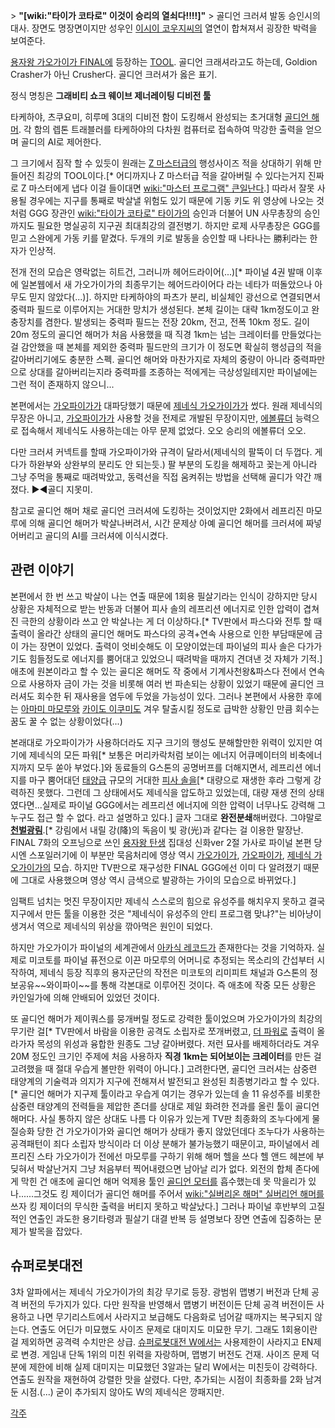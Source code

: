 {{{#!html
<object width="480" height="360"><param name="movie" value="http://www.youtube.com/v/_eKqr0-zK3Y?version=3&amp;hl=ko_KR"></param><param name="allowFullScreen" value="true"></param><param name="allowscriptaccess" value="always"></param><embed src="http://www.youtube.com/v/_eKqr0-zK3Y?version=3&amp;hl=ko_KR" type="application/x-shockwave-flash" width="480" height="360" allowscriptaccess="always" allowfullscreen="true"></embed></object>
}}}

> '''"[wiki:"타이가 코타로" 이것이 승리의 열쇠다!!!!]"'''
> 골디언 크러셔 발동 승인시의 대사. 장면도 명장면이지만 성우인 [[이시이 코우지]]씨의 열연이 합쳐져서 굉장한 박력을 보여준다.

[[용자왕 가오가이가 FINAL]]에 등장하는 [[TOOL]]. 골디언 크래셔라고도 하는데, Goldion Crasher가 아닌 Crusher다. 골디언 크러셔가 옳은 표기.

정식 명칭은 '''그래비티 쇼크 웨이브 제너레이팅 디비전 툴''' 

타케하야, 츠쿠요미, 히루메 3대의 디비전 함이 도킹해서 완성되는 초거대형 [[골디언 해머]]. 각 함의 렙톤 트래블러를 타케하야의 다차원 컴퓨터로 접속하여 막강한 출력을 얻으며 골디의 AI로 제어한다.

그 크기에서 짐작 할 수 있듯이 원래는 [[Z 마스터]]급의 행성사이즈 적을 상대하기 위해 만들어진 최강의 TOOL이다.[* 어디까지나 Z 마스터급 적을 갈아버릴 수 있다는거지 진짜로 Z 마스터에게 냅다 이걸 들이대면 [[wiki:"마스터 프로그램" 큰일난다]].] 따라서 잘못 사용될 경우에는 지구를 통째로 박살낼 위험도 있기 때문에 기동 키도 위 영상에 나오는 것처럼 GGG 장관인 [[wiki:"타이가 코타로" 타이가]]의 승인과 더불어 UN 사무총장의 승인까지도 필요한 명실공히 지구권 최대최강의 결전병기. 하지만 로제 사무총장은 GGG를 믿고 스완에게 가동 키를 맡겼다. 두개의 키로 발동을 승인할 때 나타나는 勝利라는 한자가 인상적. 

전개 전의 모습은 영락없는 히트건, 그러니까 헤어드라이어(...)[* 파이널 4권 발매 이후에 일본웹에서 새 가오가이가의 최종무기는 헤어드라이어다 라는 네타가 떠돌았으나 아무도 믿지 않았다(...)]. 하지만 타케하야의 파츠가 분리, 비실체인 광선으로 연결되면서 중력파 필드로 이루어지는 거대한 망치가 생성된다. 본체 길이는 대략 1km정도이고 완충장치를 겸한다. 발생되는 중력파 필드는 전장 20km, 전고, 전폭 10km 정도. 길이 20m 정도의 골디언 해머가 처음 사용했을 때 직경 1km는 넘는 크레이터를 만들었다는 걸 감안했을 때 본체를 제외한 중력파 필드만의 크기가 이 정도면 확실히 행성급의 적을 갈아버리기에도 충분한 스펙. 골디언 해머와 마찬가지로 자체의 중량이 아니라 중력파만으로 상대를 갈아버리는지라 중력파를 조종하는 적에게는 극상성일테지만 파이널에는 그런 적이 존재하지 않으니...

본편에서는 [[가오파이가]]가 대파당했기 때문에 [[제네식 가오가이가]]가 썼다. 원래 제네식의 무장은 아니고, [[가오파이가]]가 사용할 것을 전제로 개발된 무장이지만, [[에볼류더]] 능력으로 접속해서 제네식도 사용하는데는 아무 문제 없었다. 오오 승리의 에볼류더 오오.

다만 크러셔 커넥트를 할때 가오파이가와 규격이 달라서(제네식의 팔뚝이 더 두껍다. 게다가 하완부와 상완부의 분리도 안 되는듯.) 팔 부분의 도킹을 해제하고 꽂는게 아니라 그냥 주먹을 통째로 때려박았고, 동력선을 직접 움켜쥐는 방법을 선택해 골디가 약간 깨졌다. ▶◀골디 지못미.

참고로 골디언 해머 채로 골디언 크러셔에 도킹하는 것이었지만 2화에서 레프리진 마모루에 의해 골디언 해머가 박살나버려서, 시간 문제상 아예 골디언 해머를 크러셔에 짜넣어버리고 골디의 AI를 크러셔에 이식시켰다. 

== 관련 이야기 ==
본편에서 한 번 쓰고 박살이 나는 연출 때문에 1회용 필살기라는 인식이 강하지만 당시 상황은 자체적으로 받는 반동과 더불어 피사 솔의 레프리션 에너지로 인한 압력이 겹쳐진 극한의 상황이라 쓰고 안 박살나는 게 더 이상하다.[* TV판에서 파스다와 전투 할 때 출력이 올라간 상태의 골디언 해머도 파스다의 공격+연속 사용으로 인한 부담때문에 금이 가는 장면이 있었다. 출력이 엇비슷해도 이 모양이었는데 파이널의 피사 솔은 다가가기도 힘들정도로 에너지를 뿜어대고 있었으니 때려박을 때까지 견뎌낸 것 자체가 기적.] 애초에 원본이라고 할 수 있는 골디온 해머도 작 중에서 기계사천왕&파스다 전에서 연속으로 사용하자 금이 가는 것을 비롯해 여러 번 파손되는 상황이 있었기 때문에 골디언 크러셔도 회수한 뒤 재사용을 염두에 두었을 가능성이 있다. 그러나 본편에서 사용한 후에는 [[아마미 마모루]]와 [[카이도 이쿠미]]도 겨우 탈출시킬 정도로 급박한 상황인 만큼 회수는 꿈도 꿀 수 없는 상황이었다(...) 

본래대로 가오파이가가 사용하더라도 지구 크기의 행성도 분해할만한 위력이 있지만 여기에 제네식의 모든 파워[* 보통은 머리카락처럼 보이는 에너지 어큐메이터의 비축에너지까지 모두 쏟아 부었다.]와 동료들의 G스톤의 공명버프를 더해지면서, 레프리션 에너지를 마구 뿜어대던 [[태양]]급 규모의 거대한 [[피사 솔]]을[* 대량으로 재생한 후라 그렇게 강력하진 못했다. 그런데 그 상태에서도 제네식을 압도하고 있었는데, 대량 재생 전의 상태였다면...실제로 파이널 GGG에서는 레프리션 에너지에 의한 압력이 너무나도 강력해 그 누구도 접근 할 수 없다. 라고 설명하고 있다.] 글자 그대로 '''완전분쇄'''해버렸다. 그야말로 '''[[천벌]]광림'''.[* 강림에서 내릴 강(降)의 독음이 빛 광(光)과 같다는 걸 이용한 말장난. FINAL 7화의 오프닝으로 쓰인 [[용자왕 탄생]] 집대성 신화ver 2절 가사로 파이널 본편 당시엔 스포일러기에 이 부분만 묵음처리에 영상 역시 [[가오가이가]], [[가오파이가]], [[제네식 가오가이가]]의 모습. 하지만 TV판으로 재구성한 FINAL GGG에선 이미 다 알려졌기 때문에 그대로 사용했으며 영상 역시 금색으로 발광하는 가이의 모습으로 바뀌었다.]

임팩트 넘치는 멋진 무장이지만 제네식 스스로의 힘으로 유성주를 해치우지 못하고 결국 지구에서 만든 툴을 이용한 것은 "제네식이 유성주의 안티 프로그램 맞냐?"는 비아냥이 생겨서 역으로 제네식의 위상을 깎아먹은 원인이 되었다.

하지만 가오가이가 파이널의 세계관에서 [[아카식 레코드]]가 존재한다는 것을 기억하자. 실제로 미코토를 파이널 퓨전으로 이끈 마모루의 어머니로 추정되는 목소리의 간섭부터 시작하여, 제네식 등장 직후의 용자군단의 작전은 미코토의 리미피트 채널과 G스톤의 정보공유~~와이파이~~를 통해 각본대로 이루어진 것이다. 즉 애초에 작중 모든 상황은 카인일가에 의해 안배되어 있었던 것이다.

또 골디언 해머가 제이쿼스를 뭉개버릴 정도로 강력한 툴이었으며 가오가이가의 최강의 무기란 걸[* TV판에서 바람을 이용한 공격도 소립자로 쪼개버렸고, [[더 파워]]로 출력이 올라가자 목성의 위성과 융합한 원종도 그냥 갈아버렸다. 저런 묘사를 배제하더라도 겨우 20M 정도인 크기인 주제에 처음 사용하자 '''직경 1km는 되어보이는 크레이터'''를 만든 걸 고려했을 때 절대 우습게 볼만한 위력이 아니다.] 고려한다면, 골디언 크러셔는 삼중련 태양계의 기술력과 의지가 지구에 전해져서 발전되고 완성된 최종병기라고 할 수 있다.[* 골디언 해머가 지구제 툴이라고 우습게 여기는 경우가 있는데 솔 11 유성주를 비롯한 삼중련 태양계의 전력들을 제압한 존더를 상대로 제일 화려한 전과를 올린 툴이 골디언 해머다. 사실 통하지 않은 상대도 나름 다 이유가 있는게 TV판 최종화의 조누다에게 물질승화 당한 건 가오가이가와 골디언 해머가 상태가 좋지 않았던데다 조누다가 사용하는 공격패턴이 죄다 소립자 방식이라 더 이상 분해가 불가능했기 때문이고, 파이널에서 레프리진 스타 가오가이가 전에선 마모루를 구하기 위해 해머 헬을 쓰다 헬 앤드 헤븐에 부딪혀서 박살난거지 그냥 처음부터 찍어내렸으면 남아날 리가 없다. 외전의 합체 존다에게 막힌 건 애초에 골디언 해머 억제용 툴인 [[골디언 모터]]를 흡수했는데 못 막을리가 있나......그것도 킹 제이더가 골디언 해머를 주어서 [[wiki:"실버리온 해머" 실버리언 해머]]를 쓰자 킹 제이더의 무식한 출력을 버티지 못하고 박살났다.] 그러나 파이널 후반부의 고질적인 연출인 과도한 용기타령과 필살기 대결 반복 등 설명보다 장면 연출에 집중하는 문제가 발목을 잡았다.

== 슈퍼로봇대전 ==

3차 알파에서는 제네식 가오가이가의 최강 무기로 등장. 광범위 맵병기 버전과 단체 공격 버전의 두가지가 있다. 다만 원작을 반영해서 맵병기 버전이든 단체 공격 버전이든 사용하고 나면 무기리스트에서 사라지고 보급해도 다음화로 넘어갈 때까지는 복구되지 않는다. 연출도 어딘가 미묘했도 사이즈 문제로 대미지도 미묘한 무기. 그래도 1회용이란 걸 제외하면 공격력 수치만은 상급. [[슈퍼로봇대전 W]]에서는 사용제한이 사라지고 EN제로 변경. 게임내 단독 1위의 미친 위력을 자랑하며, 맵병기 버전도 건재. 사이즈 문제 덕분에 제한에 비해 실제 대미지는 미묘했던 3알과는 달리 W에서는 미친듯이 강력하다. 연출도 원작을 재현하여 강렬한 맛을 살렸다. 다만, 추가되는 시점이 최종화를 2화 남겨둔 시점.(...) 굳이 추가되지 않아도 W의 제네식은 깡패지만.


[[각주]]
